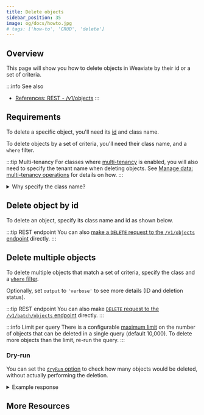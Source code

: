```yaml
---
title: Delete objects
sidebar_position: 35
image: og/docs/howto.jpg
# tags: ['how-to', 'CRUD', 'delete']
---
```



<Badges/>


## Overview

This page will show you how to delete objects in Weaviate by their id or a set of criteria.

:::info See also
- [References: REST - /v1/objects](../api/rest/objects.md#delete-a-data-object)
:::


## Requirements

To delete a specific object, you'll need its [id](../api/graphql/additional-properties.md#id) and class name.

To delete objects by a set of criteria, you'll need their class name, and a `where` filter.

:::tip Multi-tenancy
For classes where [multi-tenancy](../concepts/data.md#multi-tenancy) is enabled, you will also need to specify the tenant name when deleting objects. See [Manage data: multi-tenancy operations](./multi-tenancy.md) for details on how.
:::


<details>
  <summary>Why specify the class name?</summary>
  <RestObjectsCRUDClassnameNote/>
</details>


## Delete object by id

To delete an object, specify its class name and id as shown below.

<Tabs groupId="languages">
  <TabItem value="py" label="Python">
    <FilteredTextBlock
      text={PyCode}
      startMarker="# START DeleteObject"
      endMarker="# END DeleteObject"
      language="py"
    />
  </TabItem>

  <TabItem value="js" label="JavaScript/TypeScript">
    <FilteredTextBlock
      text={TSCode}
      startMarker="// START DeleteObject"
      endMarker="// END DeleteObject"
      language="ts"
    />
  </TabItem>

  <TabItem value="java" label="Java">
    <FilteredTextBlock
      text={JavaCode}
      startMarker="// START DeleteObject"
      endMarker="// END DeleteObject"
      language="java"
    />
  </TabItem>

  <TabItem value="go" label="Go">
    <FilteredTextBlock
      text={GoCode}
      startMarker="// START DeleteObject"
      endMarker="// END DeleteObject"
      language="go"
    />
  </TabItem>
</Tabs>

:::tip REST endpoint
You can also [make a `DELETE` request to the `/v1/objects` endpoint](../api/rest/objects.md#delete-a-data-object) directly.
:::


<!-- ## Error handling

If the id doesn't exist in the specified class, a 404 error will be returned.

You can handle errors as follows:

<Tabs groupId="languages">
  <TabItem value="py" label="Python">
    <FilteredTextBlock
      text={PyCode}
      startMarker="# START DeleteError"
      endMarker="# END DeleteError"
      language="py"
    />
  </TabItem>

  <TabItem value="js" label="JavaScript/TypeScript">
    <FilteredTextBlock
      text={TSCode}
      startMarker="// START DeleteError"
      endMarker="// END DeleteError"
      language="ts"
    />
  </TabItem>
</Tabs> -->


## Delete multiple objects

To delete multiple objects that match a set of criteria, specify the class and a [`where` filter](../search/similarity.md).

Optionally, set `output` to `'verbose'` to see more details (ID and deletion status).

<Tabs groupId="languages">
  <TabItem value="py" label="Python">
    <FilteredTextBlock
      text={PyCode}
      startMarker="# START DeleteBatch"
      endMarker="# END DeleteBatch"
      language="py"
    />
  </TabItem>

  <TabItem value="js" label="JavaScript/TypeScript">
    <FilteredTextBlock
      text={TSCode}
      startMarker="// START DeleteBatch"
      endMarker="// END DeleteBatch"
      language="ts"
    />
  </TabItem>

  <TabItem value="java" label="Java">
    <FilteredTextBlock
      text={JavaCode}
      startMarker="// START DeleteBatch"
      endMarker="// END DeleteBatch"
      language="java"
    />
  </TabItem>

  <TabItem value="go" label="Go">
    <FilteredTextBlock
      text={GoCode}
      startMarker="// START DeleteBatch"
      endMarker="// END DeleteBatch"
      language="go"
    />
  </TabItem>
</Tabs>

:::tip REST endpoint
You can also make [`DELETE` request to the `/v1/batch/objects` endpoint](../api/rest/batch.md#batch-delete) directly.
:::

:::info Limit per query
There is a configurable [maximum limit](../api/rest/batch.md#maximum-number-of-deletes-per-query) on the number of objects that can be deleted in a single query (default 10,000). To delete more objects than the limit, re-run the query.
:::


### Dry-run

You can set the [`dryRun` option](../api/rest/batch.md#dry-run-before-deletion) to check how many objects would be deleted, without actually performing the deletion.

<Tabs groupId="languages">
  <TabItem value="py" label="Python">
    <FilteredTextBlock
      text={PyCode}
      startMarker="# START DryRun"
      endMarker="# END DryRun"
      language="py"
    />
  </TabItem>

  <TabItem value="js" label="JavaScript/TypeScript">
    <FilteredTextBlock
      text={TSCode}
      startMarker="// START DryRun"
      endMarker="// END DryRun"
      language="ts"
    />
  </TabItem>

  <TabItem value="java" label="Java">
    <FilteredTextBlock
      text={JavaCode}
      startMarker="// START DryRun"
      endMarker="// END DryRun"
      language="java"
    />
  </TabItem>

  <TabItem value="go" label="Go">
    <FilteredTextBlock
      text={GoCode}
      startMarker="// START DryRun"
      endMarker="// END DryRun"
      language="go"
    />
  </TabItem>
</Tabs>


<details>
  <summary>Example response</summary>

It should produce a response like the one below:

<FilteredTextBlock
  text={PyCode}
  startMarker="# START ResultsDryRun"
  endMarker="# END ResultsDryRun"
  language="json"
/>

</details>


## More Resources


<DocsMoreResources />
